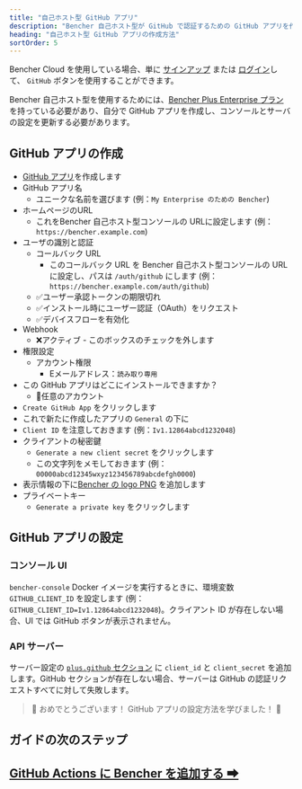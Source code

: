 ```yaml
---
title: "自己ホスト型 GitHub アプリ"
description: "Bencher 自己ホスト型が GitHub で認証するための GitHub アプリを作成します"
heading: "自己ホスト型 GitHub アプリの作成方法"
sortOrder: 5
---
```


Bencher Cloud を使用している場合、単に [サインアップ](/auth/signup) または [ログイン](/auth/login)して、
`GitHub` ボタンを使用することができます。

Bencher 自己ホスト型を使用するためには、[Bencher Plus Enterprise プラン](/pricing/?level=enterprise) を持っている必要があり、自分で GitHub アプリを作成し、コンソールとサーバの設定を更新する必要があります。

## GitHub アプリの作成

- [GitHub アプリ](https://docs.github.com/ja/apps/creating-github-apps/registering-a-github-app/registering-a-github-app#registering-a-github-app)を作成します
- GitHub アプリ名
  - ユニークな名前を選びます (例：`My Enterprise のための Bencher`)
- ホームページのURL
  - これをBencher 自己ホスト型コンソールの URLに設定します (例：`https://bencher.example.com`)
- ユーザの識別と認証
  - コールバック URL
    - このコールバック URL を Bencher 自己ホスト型コンソールの URL に設定し、パスは `/auth/github` にします (例：`https://bencher.example.com/auth/github`)
  - ✅ユーザー承認トークンの期限切れ
  - ✅インストール時にユーザー認証（OAuth）をリクエスト
  - ✅デバイスフローを有効化
- Webhook
  - ❌アクティブ - このボックスのチェックを外します
- 権限設定
  - アカウント権限
    - Eメールアドレス：`読み取り専用`
- この GitHub アプリはどこにインストールできますか？
  - 🔘任意のアカウント
- `Create GitHub App` をクリックします
- これで新たに作成したアプリの `General` の下に
- `Client ID` を注意しておきます (例：`Iv1.12864abcd1232048`)
- クライアントの秘密鍵
  - `Generate a new client secret` をクリックします
  - この⽂字列をメモしておきます (例：`00000abcd12345wxyz123456789abcdefgh0000`)
- 表示情報の下に[Bencher の logo PNG](/brand/) を追加します
- プライベートキー
  - `Generate a private key` をクリックします

## GitHub アプリの設定

### コンソール UI
`bencher-console` Docker イメージを実行するときに、環境変数 `GITHUB_CLIENT_ID` を設定します (例：`GITHUB_CLIENT_ID=Iv1.12864abcd1232048`)。クライアント ID が存在しない場合、UI では GitHub ボタンが表示されません。

### API サーバー
サーバー設定の [`plus.github` セクション](/ja/docs/reference/server-config/#plusgithub) に `client_id` と `client_secret` を追加します。GitHub セクションが存在しない場合、サーバーは GitHub の認証リクエストすべてに対して失敗します。

> 🐰 おめでとうございます！ GitHub アプリの設定方法を学びました！ 🎉

## ガイドの次のステップ
<h2><a href="/ja/docs/how-to/github-actions/">GitHub Actions に Bencher を追加する ➡</a></h2>